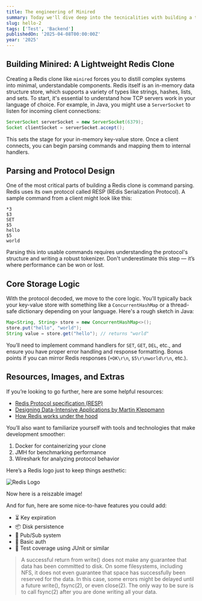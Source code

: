 ```yaml
---
title: The engineering of Minired
summary: Today we'll dive deep into the tecnicalities with building a tool like minired.
slug: hello-2
tags: ['Test', 'Backend']
publishedOn: '2025-04-08T00:00:00Z'
year: '2025'
---
```


## Building Minired: A Lightweight Redis Clone

Creating a Redis clone like `minired` forces you to distill complex systems into minimal, understandable components. Redis itself is an in-memory data structure store, which supports a variety of types like strings, hashes, lists, and sets. To start, it's essential to understand how TCP servers work in your language of choice. For example, in Java, you might use a `ServerSocket` to listen for incoming client connections:

```java
ServerSocket serverSocket = new ServerSocket(6379);
Socket clientSocket = serverSocket.accept();
```

This sets the stage for your in-memory key-value store. Once a client connects, you can begin parsing commands and mapping them to internal handlers.

## Parsing and Protocol Design

One of the most critical parts of building a Redis clone is command parsing. Redis uses its own protocol called RESP (REdis Serialization Protocol). A sample command from a client might look like this:

```text
*3
$3
SET
$5
hello
$5
world
```

Parsing this into usable commands requires understanding the protocol's structure and writing a robust tokenizer. Don't underestimate this step — it’s where performance can be won or lost.

## Core Storage Logic

With the protocol decoded, we move to the core logic. You'll typically back your key-value store with something like a `ConcurrentHashMap` or a thread-safe dictionary depending on your language. Here's a rough sketch in Java:

```java
Map<String, String> store = new ConcurrentHashMap<>();
store.put("hello", "world");
String value = store.get("hello"); // returns "world"
```

You’ll need to implement command handlers for `SET`, `GET`, `DEL`, etc., and ensure you have proper error handling and response formatting. Bonus points if you can mirror Redis responses (`+OK\r\n`, `$5\r\nworld\r\n`, etc.).

## Resources, Images, and Extras

If you’re looking to go further, here are some helpful resources:

- [Redis Protocol specification (RESP)](https://redis.io/docs/reference/protocol-spec/)
- [Designing Data-Intensive Applications by Martin Kleppmann](https://dataintensive.net/)
- [How Redis works under the hood](https://redis.io/docs/)

You’ll also want to familiarize yourself with tools and technologies that make development smoother:

1. Docker for containerizing your clone  
2. JMH for benchmarking performance  
3. Wireshark for analyzing protocol behavior  

Here’s a Redis logo just to keep things aesthetic:

![Redis Logo](https://upload.wikimedia.org/wikipedia/commons/6/64/Logo-redis.svg)


Now here is a reiszable image!

<ResizableImg src="https://upload.wikimedia.org/wikipedia/commons/2/2f/Google_2015_logo.svg" alt="google" width={400} height={200} />

And for fun, here are some nice-to-have features you could add:

- ⏳ Key expiration
- 📦 Disk persistence
- 📣 Pub/Sub system
- 🔐 Basic auth
- 🧪 Test coverage using JUnit or similar

> A successful return from write() does not make any guarantee that data has been committed to disk. On some filesystems, including NFS, it does not even guarantee that space has successfully been reserved for the data. In this case, some errors might be delayed until a future write(), fsync(2), or even close(2). The only way to be sure is to call fsync(2) after you are done writing all your data.
